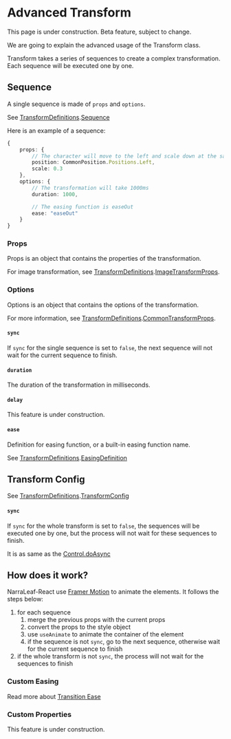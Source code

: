 
# Advanced Transform

<Callout type="warning" emoji="⚠️">
    This page is under construction.
</Callout>

<Callout type="warning" emoji="⚠️">
    Beta feature, subject to change.
</Callout>

We are going to explain the advanced usage of the Transform class.

Transform takes a series of sequences to create a complex transformation. Each sequence will be executed one by one.  

## Sequence

A single sequence is made of `props` and `options`.

See [TransformDefinitions](../types/TransformDefinitions).[Sequence](../types/TransformDefinitions#Sequence)

Here is an example of a sequence:

```typescript
{
    props: {
        // The character will move to the left and scale down at the same time
        position: CommonPosition.Positions.Left,
        scale: 0.3
    },
    options: {
        // The transformation will take 1000ms
        duration: 1000,

        // The easing function is easeOut
        ease: "easeOut"
    }
}
```

### Props

Props is an object that contains the properties of the transformation.

For image transformation, see [TransformDefinitions](../types/TransformDefinitions).[ImageTransformProps](../types/TransformDefinitions#ImageTransformProps).

### Options

Options is an object that contains the options of the transformation.

For more information, see [TransformDefinitions](../types/TransformDefinitions).[CommonTransformProps](../types/TransformDefinitions#CommonTransformProps).

#### `sync`

If `sync` for the single sequence is set to `false`, the next sequence will not wait for the current sequence to finish.  

#### `duration`

The duration of the transformation in milliseconds.

#### `delay`

<Callout type="warning" emoji="⚠️">
    This feature is under construction.
</Callout>

#### `ease`

Definition for easing function, or a built-in easing function name.

See [TransformDefinitions](../types/TransformDefinitions).[EasingDefinition](../types/TransformDefinitions#EasingDefinition)

## Transform Config

See [TransformDefinitions](../types/TransformDefinitions).[TransformConfig](../types/TransformDefinitions#TransformConfig)

#### `sync`

If `sync` for the whole transform is set to `false`, the sequences will be executed one by one, but the process will not wait for these sequences to finish.

It is as same as the [Control.doAsync](../elements/control#doasync)

## How does it work?

NarraLeaf-React use [Framer Motion](https://www.framer.com/) to animate the elements. It follows the steps below:

1. for each sequence
    1. merge the previous props with the current props
    2. convert the props to the style object
    3. use `useAnimate` to animate the container of the element
    4. if the sequence is not `sync`, go to the next sequence, otherwise wait for the current sequence to finish
2. if the whole transform is not `sync`, the process will not wait for the sequences to finish

### Custom Easing

Read more about [Transition Ease](https://www.framer.com/motion/transition/###ease)

### Custom Properties

<Callout type="warning" emoji="⚠️">
    This feature is under construction.
</Callout>

